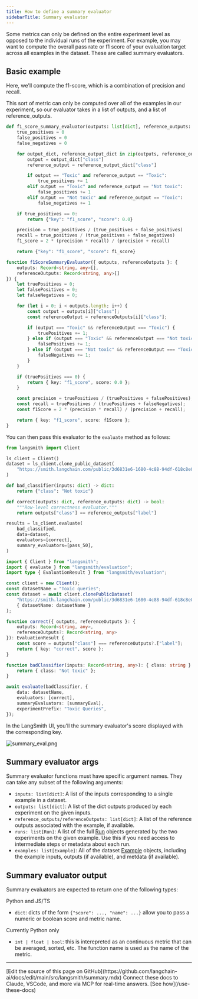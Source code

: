 ```yaml
---
title: How to define a summary evaluator
sidebarTitle: Summary evaluator
---
```


Some metrics can only be defined on the entire experiment level as opposed to the individual runs of the experiment. For example, you may want to compute the overall pass rate or f1 score of your evaluation target across all examples in the dataset. These are called summary evaluators.

## Basic example

Here, we'll compute the f1-score, which is a combination of precision and recall.

This sort of metric can only be computed over all of the examples in our experiment, so our evaluator takes in a list of outputs, and a list of reference_outputs.

<CodeGroup>

```python Python
def f1_score_summary_evaluator(outputs: list[dict], reference_outputs: list[dict]) -> dict:
    true_positives = 0
    false_positives = 0
    false_negatives = 0

    for output_dict, reference_output_dict in zip(outputs, reference_outputs):
        output = output_dict["class"]
        reference_output = reference_output_dict["class"]

        if output == "Toxic" and reference_output == "Toxic":
            true_positives += 1
        elif output == "Toxic" and reference_output == "Not toxic":
            false_positives += 1
        elif output == "Not toxic" and reference_output == "Toxic":
            false_negatives += 1

    if true_positives == 0:
        return {"key": "f1_score", "score": 0.0}

    precision = true_positives / (true_positives + false_positives)
    recall = true_positives / (true_positives + false_negatives)
    f1_score = 2 * (precision * recall) / (precision + recall)

    return {"key": "f1_score", "score": f1_score}
```

```typescript TypeScript
function f1ScoreSummaryEvaluator({ outputs, referenceOutputs }: {
    outputs: Record<string, any>[],
    referenceOutputs: Record<string, any>[]
}) {
    let truePositives = 0;
    let falsePositives = 0;
    let falseNegatives = 0;

    for (let i = 0; i < outputs.length; i++) {
        const output = outputs[i]["class"];
        const referenceOutput = referenceOutputs[i]["class"];

        if (output === "Toxic" && referenceOutput === "Toxic") {
            truePositives += 1;
        } else if (output === "Toxic" && referenceOutput === "Not toxic") {
            falsePositives += 1;
        } else if (output === "Not toxic" && referenceOutput === "Toxic") {
            falseNegatives += 1;
        }
    }

    if (truePositives === 0) {
        return { key: "f1_score", score: 0.0 };
    }

    const precision = truePositives / (truePositives + falsePositives);
    const recall = truePositives / (truePositives + falseNegatives);
    const f1Score = 2 * (precision * recall) / (precision + recall);

    return { key: "f1_score", score: f1Score };
}
```

</CodeGroup>

You can then pass this evaluator to the `evaluate` method as follows:

<CodeGroup>

```python Python
from langsmith import Client

ls_client = Client()
dataset = ls_client.clone_public_dataset(
    "https://smith.langchain.com/public/3d6831e6-1680-4c88-94df-618c8e01fc55/d"
)

def bad_classifier(inputs: dict) -> dict:
    return {"class": "Not toxic"}

def correct(outputs: dict, reference_outputs: dict) -> bool:
    """Row-level correctness evaluator."""
    return outputs["class"] == reference_outputs["label"]

results = ls_client.evaluate(
    bad_classified,
    data=dataset,
    evaluators=[correct],
    summary_evaluators=[pass_50],
)
```

```typescript TypeScript
import { Client } from "langsmith";
import { evaluate } from "langsmith/evaluation";
import type { EvaluationResult } from "langsmith/evaluation";

const client = new Client();
const datasetName = "Toxic queries";
const dataset = await client.clonePublicDataset(
    "https://smith.langchain.com/public/3d6831e6-1680-4c88-94df-618c8e01fc55/d",
    { datasetName: datasetName }
);

function correct({ outputs, referenceOutputs }: {
    outputs: Record<string, any>,
    referenceOutputs?: Record<string, any>
}): EvaluationResult {
    const score = outputs["class"] === referenceOutputs?.["label"];
    return { key: "correct", score };
}

function badClassifier(inputs: Record<string, any>): { class: string } {
    return { class: "Not toxic" };
}

await evaluate(badClassifier, {
    data: datasetName,
    evaluators: [correct],
    summaryEvaluators: [summaryEval],
    experimentPrefix: "Toxic Queries",
});
```

</CodeGroup>

In the LangSmith UI, you'll the summary evaluator's score displayed with the corresponding key.

![summary_eval.png](/langsmith/images/summary-eval.png)

## Summary evaluator args

Summary evaluator functions must have specific argument names. They can take any subset of the following arguments:

* `inputs: list[dict]`: A list of the inputs corresponding to a single example in a dataset.
* `outputs: list[dict]`: A list of the dict outputs produced by each experiment on the given inputs.
* `reference_outputs/referenceOutputs: list[dict]`: A list of the reference outputs associated with the example, if available.
* `runs: list[Run]`: A list of the full [Run](/langsmith/run-data-format) objects generated by the two experiments on the given example. Use this if you need access to intermediate steps or metadata about each run.
* `examples: list[Example]`: All of the dataset [Example](/langsmith/example-data-format) objects, including the example inputs, outputs (if available), and metdata (if available).

## Summary evaluator output

Summary evaluators are expected to return one of the following types:

Python and JS/TS

* `dict`: dicts of the form `{"score": ..., "name": ...}` allow you to pass a numeric or boolean score and metric name.

Currently Python only

* `int | float | bool`: this is interepreted as an continuous metric that can be averaged, sorted, etc. The function name is used as the name of the metric.

---

<Callout icon="pen-to-square" iconType="regular">
    [Edit the source of this page on GitHub](https://github.com/langchain-ai/docs/edit/main/src/langsmith/summary.mdx)
</Callout>
<Tip icon="terminal" iconType="regular">
    Connect these docs to Claude, VSCode, and more via MCP for    real-time answers. [See how](/use-these-docs)
</Tip>
